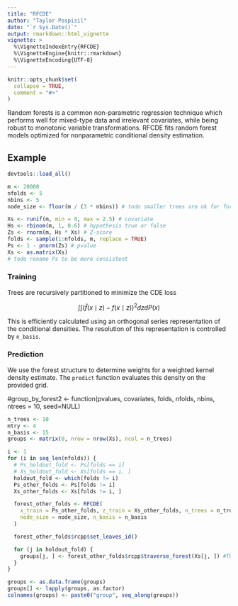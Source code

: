 ```yaml
---
title: "RFCDE"
author: "Taylor Pospisil"
date: "`r Sys.Date()`"
output: rmarkdown::html_vignette
vignette: >
  %\VignetteIndexEntry{RFCDE}
  %\VignetteEngine{knitr::rmarkdown}
  %\VignetteEncoding{UTF-8}
---
```


```r
knitr::opts_chunk$set(
  collapse = TRUE,
  comment = "#>"
)
```

Random forests is a common non-parametric regression technique which
performs well for mixed-type data and irrelevant covariates, while
being robust to monotonic variable transformations. RFCDE fits random
forest models optimized for nonparametric conditional density
estimation.

## Example
```r
devtools::load_all()
```



```r
m <- 20000
nfolds <- 5
nbins <- 5
node_size <- floor(m / (3 * nbins)) # todo smaller trees are ok for forest
```

```r
Xs <- runif(m, min = 0, max = 2.5) # covariate
Hs <- rbinom(m, 1, 0.6) # hypothesis true or false
Zs <- rnorm(m, Hs * Xs) # Z-score
folds <- sample(1:nfolds, m, replace = TRUE)
Ps <- 1 - pnorm(Zs) # pvalue
Xs <- as.matrix(Xs)
# todo rename Ps to be more consistent
```

### Training

Trees are recursively partitioned to minimize the CDE loss

$$ \int \int (\hat{f}(x \mid z) - f(x \mid z))^{2} dz dP(x) $$

This is efficiently calculated using an orthogonal series
representation of the conditional densities. The resolution of this
representation is controlled by `n_basis`.


### Prediction

We use the forest structure to determine weights for a weighted kernel
density estimate. The `predict` function evaluates this density on the
provided grid.

#group_by_forest2 <- function(pvalues, covariates, folds, nfolds, nbins, ntrees = 10, seed=NULL)

```r
n_trees <- 10
mtry <- 4
n_basis <- 15
groups <- matrix(0, nrow = nrow(Xs), ncol = n_trees)

i <- 1
for (i in seq_len(nfolds)) {
  # Ps_holdout_fold <- Ps[folds == i]
  # Xs_holdout_fold <- Xs[folds == i, ]
  holdout_fold <- which(folds != i)
  Ps_other_folds <- Ps[folds != i]
  Xs_other_folds <- Xs[folds != i, ]

  forest_other_folds <- RFCDE(
    x_train = Ps_other_folds, z_train = Xs_other_folds, n_trees = n_trees, mtry = mtry,
    node_size = node_size, n_basis = n_basis
  )

  forest_other_folds$rcpp$set_leaves_id()

  for (j in holdout_fold) {
    groups[j, ] <- forest_other_folds$rcpp$traverse_forest(Xs[j, ]) #TODO as matrix
  }
}

groups <- as.data.frame(groups)
groups[] <- lapply(groups, as.factor)
colnames(groups) <- paste0("group", seq_along(groups))
```
